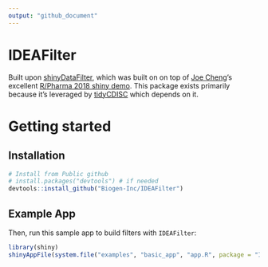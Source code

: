 ```yaml
---
output: "github_document"
---
```


# IDEAFilter 

Built upon [shinyDataFilter](https://github.com/dgkf/shinyDataFilter), which was built on on top of [Joe Cheng](https://github.com/jcheng5)'s excellent [R/Pharma 2018 shiny demo](https://github.com/jcheng5/rpharma-demo). This package exists primarily because it's leveraged by [tidyCDISC](https://github.com/Biogen-Inc/tidyCDISC) which depends on it.

# Getting started

## Installation

```r
# Install from Public github
# install.packages("devtools") # if needed
devtools::install_github("Biogen-Inc/IDEAFilter")

```

## Example App

Then, run this sample app to build filters with `IDEAFilter`:


```r
library(shiny)
shinyAppFile(system.file("examples", "basic_app", "app.R", package = "IDEAFilter"))
```
